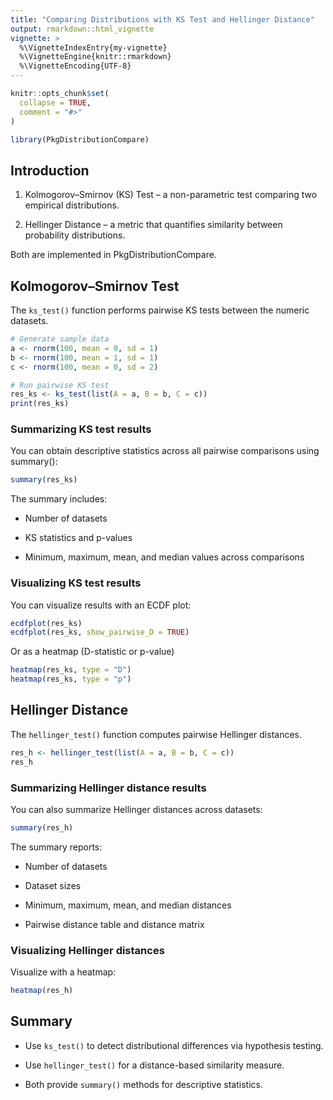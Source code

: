 ```yaml
---
title: "Comparing Distributions with KS Test and Hellinger Distance"
output: rmarkdown::html_vignette
vignette: >
  %\VignetteIndexEntry{my-vignette}
  %\VignetteEngine{knitr::rmarkdown}
  %\VignetteEncoding{UTF-8}
---
```


```r
knitr::opts_chunk$set(
  collapse = TRUE,
  comment = "#>"
)
```

```r
library(PkgDistributionCompare)
```

## Introduction

1. Kolmogorov–Smirnov (KS) Test – a non-parametric test comparing two empirical distributions.

2. Hellinger Distance – a metric that quantifies similarity between probability distributions.

Both are implemented in PkgDistributionCompare.

## Kolmogorov–Smirnov Test

The `ks_test()` function performs pairwise KS tests between the numeric datasets.

```r
# Generate sample data
a <- rnorm(100, mean = 0, sd = 1)
b <- rnorm(100, mean = 1, sd = 1)
c <- rnorm(100, mean = 0, sd = 2)

# Run pairwise KS test
res_ks <- ks_test(list(A = a, B = b, C = c))
print(res_ks)
```

### Summarizing KS test results

You can obtain descriptive statistics across all pairwise comparisons using summary():

```r
summary(res_ks)
```

The summary includes:

- Number of datasets

- KS statistics and p-values

- Minimum, maximum, mean, and median values across comparisons

### Visualizing KS test results

You can visualize results with an ECDF plot:

```r
ecdfplot(res_ks)
ecdfplot(res_ks, show_pairwise_D = TRUE)
```

Or as a heatmap (D-statistic or p-value)

```r
heatmap(res_ks, type = "D")
heatmap(res_ks, type = "p")
```


## Hellinger Distance

The `hellinger_test()` function computes pairwise Hellinger distances.

```r
res_h <- hellinger_test(list(A = a, B = b, C = c))
res_h
```

### Summarizing Hellinger distance results

You can also summarize Hellinger distances across datasets:

```r
summary(res_h)
```

The summary reports:

- Number of datasets

- Dataset sizes

- Minimum, maximum, mean, and median distances

- Pairwise distance table and distance matrix

### Visualizing Hellinger distances

Visualize with a heatmap:

```r
heatmap(res_h)
```

## Summary

- Use `ks_test()` to detect distributional differences via hypothesis testing.

- Use `hellinger_test()` for a distance-based similarity measure.

- Both provide `summary()` methods for descriptive statistics.
